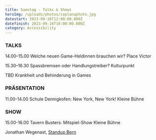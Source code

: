 ```yaml
---
title: Samstag - Talks & Shows
heroImg: /uploads/photos/coplanaphoto.jpg
datestart: 2023-09-16T12:00:00.000Z
datefinish: 2023-09-16T18:00:00.000Z
category: Accessibility
---
```


### TALKS 

14.00–15.00	Welche neuen Game-Heldinnen brauchen wir? 	Place Victor

15.30–16.30	Spassbremsen oder Handlungstreiber? 		Kulturpunkt 

TBD Krankheit und Behinderung in Games 

### PRÄSENTATION

11.00-14.00 	Schule Dennigkofen: New York, New York!		Kleine Bühne

### SHOW

15.00-16.00	Tavern Busters: Mitspiel-Show			Kleine Bühne

Jonathan Wegenast, [Standup Bern](https://standupbern.ch/) 
